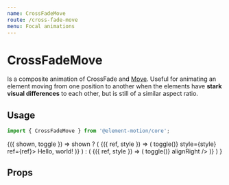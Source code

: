 ```yaml
---
name: CrossFadeMove
route: /cross-fade-move
menu: Focal animations
---
```



# CrossFadeMove

Is a composite animation of CrossFade and [Move](/move).
Useful for animating an element moving from one position to another when the elements have **stark visual differences** to each other, but is still of a similar aspect ratio.

## Usage

```js
import { CrossFadeMove } from '@element-motion/core';
```

<Playground>
  <Common.Toggler interval>
    {({ shown, toggle }) =>
      shown ? (
        <Animator name="cross-fade-move" key="1">
          <CrossFadeMove>
            {({ ref, style }) => (
              <Styled.Box onClick={() => toggle()} style={style} ref={ref}>
                Hello, world!
              </Styled.Box>
            )}
          </CrossFadeMove>
        </Animator>
      ) : (
        <Animator name="cross-fade-move" key="2">
          <CrossFadeMove>
            {({ ref, style }) => (
              <Styled.Box style={style} ref={ref} onClick={() => toggle()} alignRight />
            )}
          </CrossFadeMove>
        </Animator>
      )
    }
  </Common.Toggler>
</Playground>

## Props

<Props of={CrossFadeMove} />

